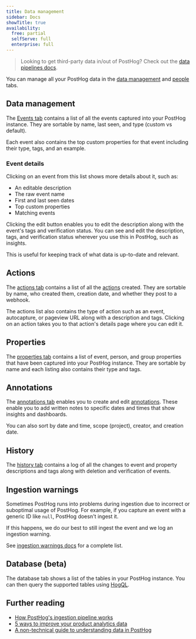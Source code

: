 ```yaml
---
title: Data management
sidebar: Docs
showTitle: true
availability:
  free: partial
  selfServe: full
  enterprise: full
---
```


> Looking to get third-party data in/out of PostHog? Check out the [data pipelines docs](/docs/cdp).

You can manage all your PostHog data in the [data management](https://us.posthog.com/data-management/events) and [people](https://us.posthog.com/persons) tabs.

<ProductScreenshot
    imageLight = {dataManagementLight} 
    imageDark = {dataManagementDark}
    alt="Data management events" 
    classes="rounded"
/>

## Data management

The [Events tab](https://app.posthog.com/data-management/events) contains a list of all the events captured into your PostHog instance. They are sortable by name, last seen, and type (custom vs default).

Each event also contains the top custom properties for that event including their type, tags, and an example.

### Event details

Clicking on an event from this list shows more details about it, such as:

- An editable description
- The raw event name
- First and last seen dates
- Top custom properties
- Matching events

Clicking the edit button enables you to edit the description along with the event's tags and verification status. You can see and edit the description, tags, and verification status wherever you use this in PostHog, such as insights. 

This is useful for keeping track of what data is up-to-date and relevant.

<ProductScreenshot
    imageLight = {definitionCardLight} 
    imageDark = {definitionCardDark}
    alt="Definition card edit" 
    classes="rounded"
/>

## Actions

The [actions tab](https://app.posthog.com/data-management/actions) contains a list of all the [actions](/docs/data/actions) created. They are sortable by name, who created them, creation date, and whether they post to a webhook. 

The actions list also contains the type of action such as an event, autocapture, or pageview URL along with a description and tags. Clicking on an action takes you to that action's details page where you can edit it. 

## Properties 

The [properties tab](https://app.posthog.com/data-management/properties) contains a list of event, person, and group properties that have been captured into your PostHog instance. They are sortable by name and each listing also contains their type and tags.

## Annotations

The [annotations tab](https://app.posthog.com/data-management/annotations) enables you to create and edit [annotations](/docs/data/annotations). These enable you to add written notes to specific dates and times that show insights and dashboards.

You can also sort by date and time, scope (project), creator, and creation date.

## History

The [history tab](https://app.posthog.com/data-management/history) contains a log of all the changes to event and property descriptions and tags along with deletion and verification of events.

## Ingestion warnings

Sometimes PostHog runs into problems during ingestion due to incorrect or suboptimal usage of PostHog. For example, if you capture an event with a generic ID like `null`, PostHog doesn't ingest it.

If this happens, we do our best to still ingest the event and we log an ingestion warning. 

<ProductScreenshot
    imageLight = {warningsLight} 
    imageDark = {warningsDark}
    alt="Ingestion warnings" 
    classes="rounded"
/>

See [ingestion warnings docs](/docs/data/ingestion-warnings) for a complete list.

## Database (beta)

The database tab shows a list of the tables in your PostHog instance. You can then query the supported tables using [HogQL](/docs/hogql).

## Further reading

- [How PostHog's ingestion pipeline works](/docs/how-posthog-works/ingestion-pipeline)
- [5 ways to improve your product analytics data](/product-engineers/5-ways-to-improve-analytics-data)
- [A non-technical guide to understanding data in PostHog](/tutorials/non-technical-guide-to-data)
